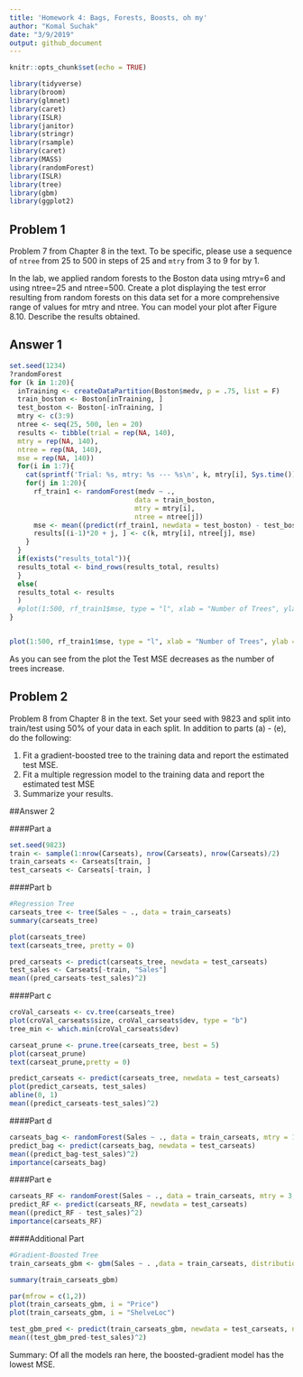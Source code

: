 ```yaml
---
title: 'Homework 4: Bags, Forests, Boosts, oh my'
author: "Komal Suchak"
date: "3/9/2019"
output: github_document
---
```


```r
knitr::opts_chunk$set(echo = TRUE)
```

```r
library(tidyverse)
library(broom)
library(glmnet)
library(caret)
library(ISLR)
library(janitor)
library(stringr)
library(rsample)
library(caret)
library(MASS)
library(randomForest)
library(ISLR)
library(tree)
library(gbm)
library(ggplot2)
```

## Problem 1

Problem 7 from Chapter 8 in the text. To be specific, please use a sequence of
`ntree` from 25 to 500 in steps of 25 and `mtry` from 3 to 9 for by 1. 

In the lab, we applied random forests to the Boston data using mtry=6 and using ntree=25 and ntree=500. Create a plot displaying the test error resulting from random forests on this data set for a more comprehensive range of values for mtry and ntree. You can model your
plot after Figure 8.10. Describe the results obtained.

## Answer 1
```r
set.seed(1234)
?randomForest
for (k in 1:20){
  inTraining <- createDataPartition(Boston$medv, p = .75, list = F)
  train_boston <- Boston[inTraining, ]
  test_boston <- Boston[-inTraining, ]
  mtry <- c(3:9)
  ntree <- seq(25, 500, len = 20)
  results <- tibble(trial = rep(NA, 140),
  mtry = rep(NA, 140),
  ntree = rep(NA, 140),
  mse = rep(NA, 140)) 
  for(i in 1:7){
    cat(sprintf('Trial: %s, mtry: %s --- %s\n', k, mtry[i], Sys.time()))
    for(j in 1:20){ 
      rf_train1 <- randomForest(medv ~ .,
                               data = train_boston,
                               mtry = mtry[i],
                               ntree = ntree[j])
      mse <- mean((predict(rf_train1, newdata = test_boston) - test_boston$medv)^2)
      results[(i-1)*20 + j, ] <- c(k, mtry[i], ntree[j], mse)
    }
  }
  if(exists("results_total")){
  results_total <- bind_rows(results_total, results)
  }
  else(
  results_total <- results
  )
  #plot(1:500, rf_train1$mse, type = "l", xlab = "Number of Trees", ylab = "Test MSE", ylim = c(10, 19))
}


plot(1:500, rf_train1$mse, type = "l", xlab = "Number of Trees", ylab = "Test MSE", ylim = c(10, 19))
```

As you can see from the plot the Test MSE decreases as the number of trees increase.

## Problem 2

Problem 8 from Chapter 8 in the text. Set your seed with 9823 and split into 
train/test using 50\% of your data in each split. In addition to 
parts (a) - (e), do the following:

1. Fit a gradient-boosted tree to the training data and report the estimated 
test MSE. 
2. Fit a multiple regression model to the training data and report the 
estimated test MSE
3. Summarize your results. 

##Answer 2

####Part a
```r
set.seed(9823)
train <- sample(1:nrow(Carseats), nrow(Carseats), nrow(Carseats)/2)
train_carseats <- Carseats[train, ]
test_carseats <- Carseats[-train, ]
```

####Part b
```r
#Regression Tree
carseats_tree <- tree(Sales ~ ., data = train_carseats)
summary(carseats_tree)

plot(carseats_tree)
text(carseats_tree, pretty = 0)

pred_carseats <- predict(carseats_tree, newdata = test_carseats)
test_sales <- Carseats[-train, "Sales"]
mean((pred_carseats-test_sales)^2)
```

####Part c
```r
croVal_carseats <- cv.tree(carseats_tree)
plot(croVal_carseats$size, croVal_carseats$dev, type = "b")
tree_min <- which.min(croVal_carseats$dev)

carseat_prune <- prune.tree(carseats_tree, best = 5)
plot(carseat_prune)
text(carseat_prune,pretty = 0)

predict_carseats <- predict(carseats_tree, newdata = test_carseats)
plot(predict_carseats, test_sales)
abline(0, 1)
mean((predict_carseats-test_sales)^2)
```

####Part d
```r
carseats_bag <- randomForest(Sales ~ ., data = train_carseats, mtry = 10, ntree = 25, importance = TRUE)
predict_bag <- predict(carseats_bag, newdata = test_carseats)
mean((predict_bag-test_sales)^2)
importance(carseats_bag)
```

####Part e
```r
carseats_RF <- randomForest(Sales ~ ., data = train_carseats, mtry = 3, importance = TRUE)
predict_RF <- predict(carseats_RF, newdata = test_carseats)
mean((predict_RF - test_sales)^2)
importance(carseats_RF)
```

####Additional Part
```r
#Gradient-Boosted Tree
train_carseats_gbm <- gbm(Sales ~ . ,data = train_carseats, distribution = "gaussian", n.trees = 5000, interaction.depth = 4)

summary(train_carseats_gbm)

par(mfrow = c(1,2))
plot(train_carseats_gbm, i = "Price")
plot(train_carseats_gbm, i = "ShelveLoc")

test_gbm_pred <- predict(train_carseats_gbm, newdata = test_carseats, n.trees = 5000)
mean((test_gbm_pred-test_sales)^2)

```
Summary: Of all the models ran here, the boosted-gradient model has the lowest MSE.